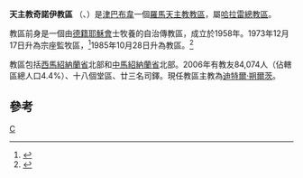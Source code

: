 {{Infobox Roman Catholic diocese
|Roman Catholic Diocese of = 天主教奇諾伊教區
|Latin name of diocese = Dioecesis Chinhoyiensis
|image =
|caption =
|location = [[津巴布韋|津巴布韋]]
|territory =西馬紹納蘭省北部、中馬紹納蘭省北部
|population =84,074
|rite = 拉丁禮
|patron =
|province =哈拉雷
|established = 1958年
|cathedral =聖伯多祿主教座堂
|co-cathedral =
|leadership = 主教
|website =
|教宗 =
|metropolitan =
|ordinary = 迪特爾‧朔爾茨
|coadjutor bishop =
|auxiliary =
}}

'''天主教奇諾伊教區''' （{{lang-la|Dioecesis Chinhoyiensis}}、{{lang-en|Diocese of Chinhoyi}}）是[[津巴布韋|津巴布韋]]一個[[羅馬天主教|羅馬天主教]][[教區|教區]]，屬[[天主教哈拉雷總教區|哈拉雷總教區]]。

教區前身是一個由[[德國|德籍]][[耶穌會|耶穌會]]士牧養的自治傳教區，成立於1958年。1973年12月17日升為宗座監牧區，<ref>{{cite journal
|journal=[[宗座公報|宗座公報]]
|publisher=梵蒂岡出版社
|date=1974年
|volume=66
|title=''Verba Christi''
|page=189
|url=http://www.vatican.va/archive/aas/documents/AAS%2066%20%5B1974%5D%20-%20ocr.pdf
|access-date=2014-01-20
|archive-date=2019-06-07
|archive-url=https://web.archive.org/web/20190607080052/http://www.vatican.va/archive/aas/documents/AAS%2066%20%5B1974%5D%20-%20ocr.pdf
|dead-url=no
}}</ref>1985年10月28日升為教區。<ref>{{Cite web |url=http://www.vatican.va/holy_father/john_paul_ii/apost_constitutions/documents/hf_jp-ii_apc_19850528_chinhoyiensis_lt.html |title=升為教區的宗座憲令 |access-date=2014-01-20 |archive-date=2014-05-16 |archive-url=https://web.archive.org/web/20140516235654/http://www.vatican.va/holy_father/john_paul_ii/apost_constitutions/documents/hf_jp-ii_apc_19850528_chinhoyiensis_lt.html |dead-url=no }}</ref>

教區包括[[西馬紹納蘭省|西馬紹納蘭省]]北部和[[中馬紹納蘭省|中馬紹納蘭省]]北部。2006年有教友84,074人（佔轄區總人口4.4%）、十八個堂區、廿三名司鐸。現任教區主教為[[迪特爾‧朔爾茨|迪特爾‧朔爾茨]]。

==參考==
{{reflist}}
{{津巴布韋天主教教區}}
[[Category:津巴布韋天主教教區|C]]